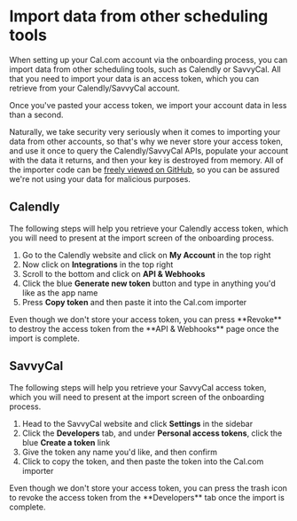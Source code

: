 
# Import data from other scheduling tools

When setting up your Cal.com account via the onboarding process, you can import data from other scheduling tools, such as Calendly or SavvyCal. All that you need to import your data is an access token, which you can retrieve from your Calendly/SavvyCal account.

Once you've pasted your access token, we import your account data in less than a second.

Naturally, we take security very seriously when it comes to importing your data from other accounts, so that's why we never store your access token, and use it once to query the Calendly/SavvyCal APIs, populate your account with the data it returns, and then your key is destroyed from memory. All of the importer code can be [freely viewed on GitHub](https://github.com/calcom/cal.com/tree/main/pages/api/import), so you can be assured we're not using your data for malicious purposes.

## Calendly
The following steps will help you retrieve your Calendly access token, which you will need to present at the import screen of the onboarding process.
1. Go to the Calendly website and click on **My Account** in the top right
2. Now click on **Integrations** in the top right
3. Scroll to the bottom and click on **API & Webhooks**
4. Click the blue **Generate new token** button and type in anything you'd like as the app name
5. Press **Copy token** and then paste it into the Cal.com importer
<Callout>
  Even though we don't store your access token, you can press **Revoke** to destroy the access token from the **API & Webhooks** page once the import is complete.
</Callout>

## SavvyCal
The following steps will help you retrieve your SavvyCal access token, which you will need to present at the import screen of the onboarding process.
1. Head to the SavvyCal website and click **Settings** in the sidebar
2. Click the **Developers** tab, and under **Personal access tokens**, click the blue **Create a token** link
3. Give the token any name you'd like, and then confirm
4. Click to copy the token, and then paste the token into the Cal.com importer
<Callout>
  Even though we don't store your access token, you can press the trash icon to revoke the access token from the **Developers** tab once the import is complete.
</Callout>